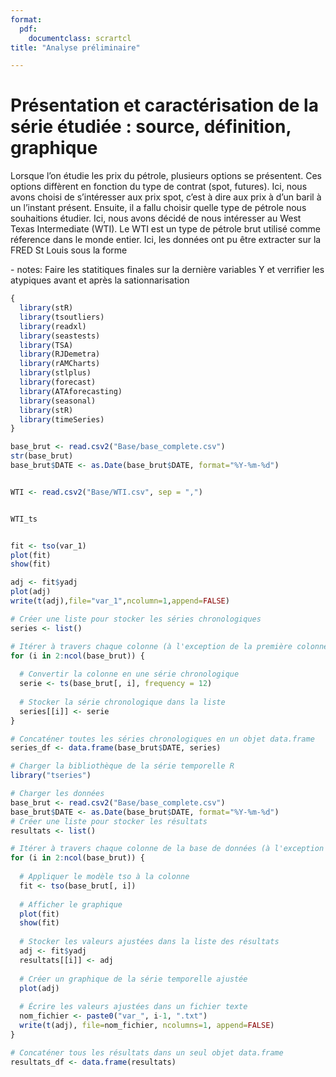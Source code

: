 ```yaml
---
format: 
  pdf: 
    documentclass: scrartcl
title: "Analyse préliminaire"

---
```


# Présentation et caractérisation de la série étudiée : source, définition, graphique

Lorsque l'on étudie les prix du pétrole, plusieurs options se présentent. Ces options diffèrent en fonction du type de contrat (spot, futures). Ici, nous avons choisi de s'intéresser aux prix spot, c'est à dire aux prix à d'un baril à un l'instant présent. Ensuite, il a fallu choisir quelle type de pétrole nous souhaitions étudier. Ici, nous avons décidé de nous intéresser au West Texas Intermediate (WTI). Le WTI est un type de pétrole brut utilisé comme réference dans le monde entier. Ici, les données ont pu être extracter sur la FRED St Louis sous la forme 


\- notes: Faire les statitiques finales sur la dernière variables Y et verrifier les atypiques avant et après la sationnarisation


```r
{
  library(stR)
  library(tsoutliers)
  library(readxl)
  library(seastests)
  library(TSA)
  library(RJDemetra)
  library(rAMCharts)
  library(stlplus)
  library(forecast)
  library(ATAforecasting)
  library(seasonal)
  library(stR)
  library(timeSeries)
}
```

```r
base_brut <- read.csv2("Base/base_complete.csv")
str(base_brut)
base_brut$DATE <- as.Date(base_brut$DATE, format="%Y-%m-%d")


WTI <- read.csv2("Base/WTI.csv", sep = ",")


WTI_ts


fit <- tso(var_1) 
plot(fit)
show(fit)

adj <- fit$yadj
plot(adj)
write(t(adj),file="var_1",ncolumn=1,append=FALSE)

```

```r
# Créer une liste pour stocker les séries chronologiques
series <- list()

# Itérer à travers chaque colonne (à l'exception de la première colonne)
for (i in 2:ncol(base_brut)) {
  
  # Convertir la colonne en une série chronologique
  serie <- ts(base_brut[, i], frequency = 12)
  
  # Stocker la série chronologique dans la liste
  series[[i]] <- serie
}

# Concaténer toutes les séries chronologiques en un objet data.frame
series_df <- data.frame(base_brut$DATE, series)
```


```r

# Charger la bibliothèque de la série temporelle R
library("tseries")

# Charger les données
base_brut <- read.csv2("Base/base_complete.csv")
base_brut$DATE <- as.Date(base_brut$DATE, format="%Y-%m-%d")
# Créer une liste pour stocker les résultats
resultats <- list()

# Itérer à travers chaque colonne de la base de données (à l'exception de la première colonne)
for (i in 2:ncol(base_brut)) {
  
  # Appliquer le modèle tso à la colonne
  fit <- tso(base_brut[, i])
  
  # Afficher le graphique
  plot(fit)
  show(fit)
  
  # Stocker les valeurs ajustées dans la liste des résultats
  adj <- fit$yadj
  resultats[[i]] <- adj
  
  # Créer un graphique de la série temporelle ajustée
  plot(adj)
  
  # Écrire les valeurs ajustées dans un fichier texte
  nom_fichier <- paste0("var_", i-1, ".txt")
  write(t(adj), file=nom_fichier, ncolumns=1, append=FALSE)
}

# Concaténer tous les résultats dans un seul objet data.frame
resultats_df <- data.frame(resultats)




```




